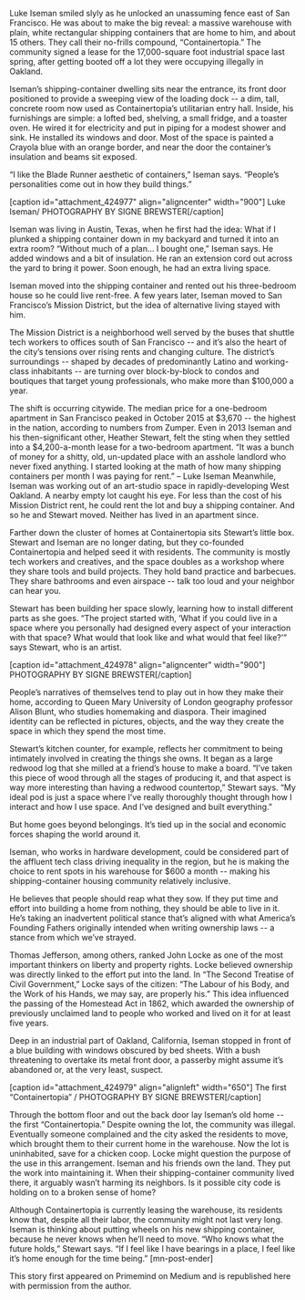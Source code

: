 Luke Iseman smiled slyly as he unlocked an unassuming fence east of San Francisco. He was about to make the big reveal: a massive warehouse with plain, white rectangular shipping containers that are home to him, and about 15 others. They call their no-frills compound, “Containertopia.” The community signed a lease for the 17,000-square foot industrial space last spring, after getting booted off a lot they were occupying illegally in Oakland.

Iseman’s shipping-container dwelling sits near the entrance, its front door positioned to provide a sweeping view of the loading dock -- a dim, tall, concrete room now used as Containertopia’s utilitarian entry hall. Inside, his furnishings are simple: a lofted bed, shelving, a small fridge, and a toaster oven. He wired it for electricity and put in piping for a modest shower and sink. He installed its windows and door. Most of the space is painted a Crayola blue with an orange border, and near the door the container’s insulation and beams sit exposed.

“I like the Blade Runner aesthetic of containers,” Iseman says. “People’s personalities come out in how they build things.”

[caption id="attachment_424977" align="aligncenter" width="900"] Luke Iseman/ PHOTOGRAPHY BY SIGNE BREWSTER[/caption]

Iseman was living in Austin, Texas, when he first had the idea: What if I plunked a shipping container down in my backyard and turned it into an extra room? “Without much of a plan... I bought one,” Iseman says. He added windows and a bit of insulation. He ran an extension cord out across the yard to bring it power. Soon enough, he had an extra living space.

Iseman moved into the shipping container and rented out his three-bedroom house so he could live rent-free. A few years later, Iseman moved to San Francisco’s Mission District, but the idea of alternative living stayed with him.

The Mission District is a neighborhood well served by the buses that shuttle tech workers to offices south of San Francisco -- and it’s also the heart of the city’s tensions over rising rents and changing culture. The district’s surroundings -- shaped by decades of predominantly Latino and working-class inhabitants -- are turning over block-by-block to condos and boutiques that target young professionals, who make more than $100,000 a year.

The shift is occurring citywide. The median price for a one-bedroom apartment in San Francisco peaked in October 2015 at $3,670 -- the highest in the nation, according to numbers from Zumper. Even in 2013 Iseman and his then-significant other, Heather Stewart, felt the sting when they settled into a $4,200-a-month lease for a two-bedroom apartment.
“It was a bunch of money for a shitty, old, un-updated place with an asshole landlord who never fixed anything. I started looking at the math of how many shipping containers per month I was paying for rent.” – Luke Iseman
Meanwhile, Iseman was working out of an art-studio space in rapidly-developing West Oakland. A nearby empty lot caught his eye. For less than the cost of his Mission District rent, he could rent the lot and buy a shipping container. And so he and Stewart moved. Neither has lived in an apartment since.





Farther down the cluster of homes at Containertopia sits Stewart’s little box. Stewart and Iseman are no longer dating, but they co-founded Containertopia and helped seed it with residents. The community is mostly tech workers and creatives, and the space doubles as a workshop where they share tools and build projects. They hold band practice and barbecues. They share bathrooms and even airspace -- talk too loud and your neighbor can hear you.

Stewart has been building her space slowly, learning how to install different parts as she goes. “The project started with, ‘What if you could live in a space where you personally had designed every aspect of your interaction with that space? What would that look like and what would that feel like?’” says Stewart, who is an artist.

[caption id="attachment_424978" align="aligncenter" width="900"] PHOTOGRAPHY BY SIGNE BREWSTER[/caption]

People’s narratives of themselves tend to play out in how they make their home, according to Queen Mary University of London geography professor Alison Blunt, who studies homemaking and diaspora. Their imagined identity can be reflected in pictures, objects, and the way they create the space in which they spend the most time.

Stewart’s kitchen counter, for example, reflects her commitment to being intimately involved in creating the things she owns. It began as a large redwood log that she milled at a friend’s house to make a board. “I’ve taken this piece of wood through all the stages of producing it, and that aspect is way more interesting than having a redwood countertop,” Stewart says. “My ideal pod is just a space where I’ve really thoroughly thought through how I interact and how I use space. And I’ve designed and built everything.”

But home goes beyond belongings. It’s tied up in the social and economic forces shaping the world around it.

Iseman, who works in hardware development, could be considered part of the affluent tech class driving inequality in the region, but he is making the choice to rent spots in his warehouse for $600 a month -- making his shipping-container housing community relatively inclusive.

He believes that people should reap what they sow. If they put time and effort into building a home from nothing, they should be able to live in it. He’s taking an inadvertent political stance that’s aligned with what America’s Founding Fathers originally intended when writing ownership laws -- a stance from which we’ve strayed.

Thomas Jefferson, among others, ranked John Locke as one of the most important thinkers on liberty and property rights. Locke believed ownership was directly linked to the effort put into the land. In “The Second Treatise of Civil Government,” Locke says of the citizen: “The Labour of his Body, and the Work of his Hands, we may say, are properly his.” This idea influenced the passing of the Homestead Act in 1862, which awarded the ownership of previously unclaimed land to people who worked and lived on it for at least five years.





Deep in an industrial part of Oakland, California, Iseman stopped in front of a blue building with windows obscured by bed sheets. With a bush threatening to overtake its metal front door, a passerby might assume it’s abandoned or, at the very least, suspect.

[caption id="attachment_424979" align="alignleft" width="650"] The first “Containertopia” / PHOTOGRAPHY BY SIGNE BREWSTER[/caption]

Through the bottom floor and out the back door lay Iseman’s old home -- the first “Containertopia.” Despite owning the lot, the community was illegal. Eventually someone complained and the city asked the residents to move, which brought them to their current home in the warehouse. Now the lot is uninhabited, save for a chicken coop. Locke might question the purpose of the use in this arrangement. Iseman and his friends own the land. They put the work into maintaining it. When their shipping-container community lived there, it arguably wasn’t harming its neighbors. Is it possible city code is holding on to a broken sense of home?

Although Containertopia is currently leasing the warehouse, its residents know that, despite all their labor, the community might not last very long. Iseman is thinking about putting wheels on his new shipping container, because he never knows when he’ll need to move. “Who knows what the future holds,” Stewart says. “If I feel like I have bearings in a place, I feel like it’s home enough for the time being.” [mn-post-ender]

This story first appeared on Primemind on Medium and is republished here with permission from the author.
